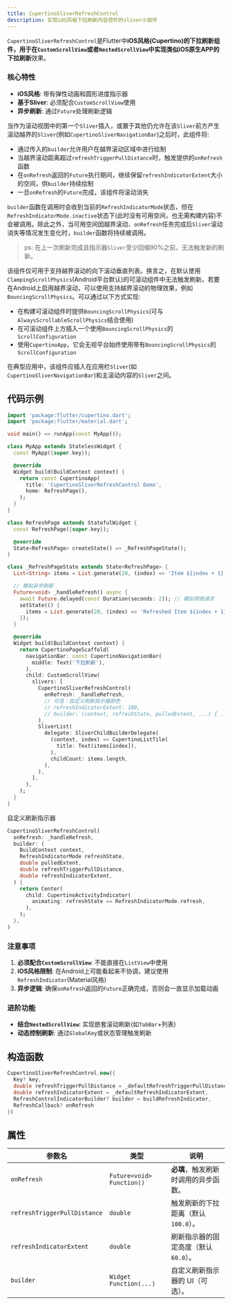 ```yaml
---
title: CupertinoSliverRefreshControl
description: 实现iOS风格下拉刷新内容控件的sliver小部件
---
```


`CupertinoSliverRefreshControl`是Flutter中**iOS风格(Cupertino)**的下拉刷新组件，用于在`CustomScrollView`或者`NestedScrollView`中实现类似iOS原生APP的**下拉刷新**效果。

### 核心特性
- **iOS风格**: 带有弹性动画和圆形进度指示器
- **基于Sliver**: 必须配合`CustomScrollView`使用
- **异步刷新**: 通过`Future`处理刷新逻辑

当作为滚动视图中的第一个`Sliver`插入，或置于其他仍允许在该`Sliver`前方产生滚动越界的`Sliver`(例如`CupertinoSliverNavigationBar`)之后时，此组件将:
- 通过传入的`builder`允许用户在越界滚动区域中进行绘制
- 当越界滚动距离超过`refreshTriggerPullDistance`时，触发提供的`onRefresh`函数
- 在`onRefresh`返回的`Future`执行期间，继续保留`refreshIndicatorExtent`大小的空间，供`builder`持续绘制
- 一旦`onRefresh`的`Future`完成，该组件将滚动消失

`builder`函数在调用时会收到当前的`RefreshIndicatorMode`状态，但在`RefreshIndicatorMode.inactive`状态下(此时没有可用空间，也无需构建内容)不会被调用。除此之外，当可用空间因越界滚动、`onRefresh`任务完成后`Sliver`滚动消失等情况发生变化时，`builder`函数将持续被调用。

> ps: 在上一次刷新完成且指示器`Sliver`至少回缩90%之前，无法触发新的刷新。

该组件仅可用于支持越界滚动的向下滚动垂直列表。换言之，在默认使用`ClampingScrollPhysics`(Android平台默认)的可滚动组件中无法触发刷新。若要在Android上启用越界滚动，可以使用支持越界滚动的物理效果，例如`BouncingScrollPhysics`。可以通过以下方式实现:
- 在构建可滚动组件时提供`BouncingScrollPhysics`(可与`AlwaysScrollableScrollPhysics`结合使用)
- 在可滚动组件上方插入一个使用`BouncingScrollPhysics`的`ScrollConfiguration`
- 使用`CupertinoApp`，它会无视平台始终使用带有`BouncingScrollPhysics`的`ScrollConfiguration`

在典型应用中，该组件应插入在应用栏`Sliver`(如`CupertinoSliverNavigationBar`)和主滚动内容的`Sliver`之间。


## 代码示例
```dart
import 'package:flutter/cupertino.dart';
import 'package:flutter/material.dart';

void main() => runApp(const MyApp());

class MyApp extends StatelessWidget {
  const MyApp({super.key});

  @override
  Widget build(BuildContext context) {
    return const CupertinoApp(
      title: 'CupertinoSliverRefreshControl Demo',
      home: RefreshPage(),
    );
  }
}

class RefreshPage extends StatefulWidget {
  const RefreshPage({super.key});

  @override
  State<RefreshPage> createState() => _RefreshPageState();
}

class _RefreshPageState extends State<RefreshPage> {
  List<String> items = List.generate(20, (index) => 'Item ${index + 1}');

  // 模拟异步刷新
  Future<void> _handleRefresh() async {
    await Future.delayed(const Duration(seconds: 2)); // 模拟网络请求
    setState(() {
      items = List.generate(20, (index) => 'Refreshed Item ${index + 1}');
    });
  }

  @override
  Widget build(BuildContext context) {
    return CupertinoPageScaffold(
      navigationBar: const CupertinoNavigationBar(
        middle: Text('下拉刷新'),
      ),
      child: CustomScrollView(
        slivers: [
          CupertinoSliverRefreshControl(
            onRefresh: _handleRefresh,
            // 可选：自定义刷新指示器颜色
            // refreshIndicatorExtent: 100,
            // builder: (context, refreshState, pulledExtent, ...) { ... },
          ),
          SliverList(
            delegate: SliverChildBuilderDelegate(
              (context, index) => CupertinoListTile(
                title: Text(items[index]),
              ),
              childCount: items.length,
            ),
          ),
        ],
      ),
    );
  }
}
```


自定义刷新指示器
```dart
CupertinoSliverRefreshControl(
  onRefresh: _handleRefresh,
  builder: (
    BuildContext context,
    RefreshIndicatorMode refreshState,
    double pulledExtent,
    double refreshTriggerPullDistance,
    double refreshIndicatorExtent,
  ) {
    return Center(
      child: CupertinoActivityIndicator(
        animating: refreshState == RefreshIndicatorMode.refresh,
      ),
    );
  },
)
```


### 注意事项
1. **必须配合`CustomScrollView`**: 不能直接在`ListView`中使用
2. **iOS风格限制**: 在Android上可能看起来不协调，建议使用`RefreshIndicator`(Material风格)
3. **异步逻辑**: 确保`onRefresh`返回的`Future`正确完成，否则会一直显示加载动画


### 进阶功能
- **结合`NestedScrollView`**: 实现嵌套滚动刷新(如`TabBar`+列表)
- **动态控制刷新**: 通过`GlobalKey`或状态管理触发刷新



## 构造函数
```dart
CupertinoSliverRefreshControl.new({
  Key? key, 
  double refreshTriggerPullDistance = _defaultRefreshTriggerPullDistance, 
  double refreshIndicatorExtent = _defaultRefreshIndicatorExtent, 
  RefreshControlIndicatorBuilder? builder = buildRefreshIndicator, 
  RefreshCallback? onRefresh
})
```



## 属性
| 参数名 | 类型 | 说明 |
|--------|------|------|
| `onRefresh` | `Future<void> Function()` | **必填**，触发刷新时调用的异步函数。 |
| `refreshTriggerPullDistance` | `double` | 触发刷新的下拉距离（默认 `100.0`）。 |
| `refreshIndicatorExtent` | `double` | 刷新指示器的固定高度（默认 `60.0`）。 |
| `builder` | `Widget Function(...)` | 自定义刷新指示器的 UI（可选）。 |

